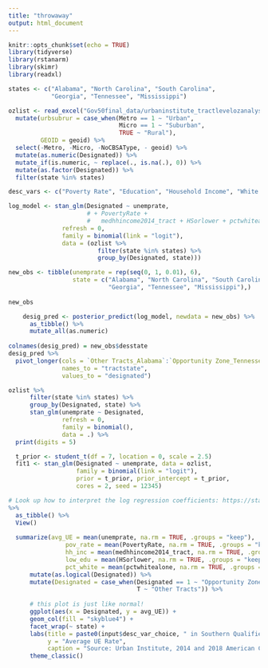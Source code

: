 ```yaml
---
title: "throwaway"
output: html_document
---
```


```r
knitr::opts_chunk$set(echo = TRUE)
library(tidyverse)
library(rstanarm)
library(skimr)
library(readxl)
```

```r
states <- c("Alabama", "North Carolina", "South Carolina",
            "Georgia", "Tennessee", "Mississippi")

ozlist <- read_excel("Gov50final_data/urbaninstitute_tractlevelozanalysis_update1242018.xlsx") %>% 
  mutate(urbsubrur = case_when(Metro == 1 ~ "Urban",
                               Micro == 1 ~ "Suburban",
                               TRUE ~ "Rural"),
         GEOID = geoid) %>% 
  select(-Metro, -Micro, -NoCBSAType, - geoid) %>% 
  mutate(as.numeric(Designated)) %>% 
  mutate_if(is.numeric, ~ replace(., is.na(.), 0)) %>% 
  mutate(as.factor(Designated)) %>% 
  filter(state %in% states)

desc_vars <- c("Poverty Rate", "Education", "Household Income", "White Population", "Unemployment")
```

```r
log_model <- stan_glm(Designated ~ unemprate,
                      # + PovertyRate +
                      #   medhhincome2014_tract + HSorlower + pctwhitealone,
               refresh = 0,
               family = binomial(link = "logit"),
               data = (ozlist %>%
                         filter(state %in% states) %>%
                         group_by(Designated, state)))

new_obs <- tibble(unemprate = rep(seq(0, 1, 0.01), 6),
                  state = c("Alabama", "North Carolina", "South Carolina",
                            "Georgia", "Tennessee", "Mississippi"),)
    
new_obs

    desig_pred <- posterior_predict(log_model, newdata = new_obs) %>% 
      as_tibble() %>% 
      mutate_all(as.numeric)
    
colnames(desig_pred) = new_obs$desstate
desig_pred %>% 
  pivot_longer(cols = `Other Tracts_Alabama`:`Opportunity Zone_Tennessee`,
               names_to = "tractstate",
               values_to = "designated")
```

```r
ozlist %>%
      filter(state %in% states) %>%
      group_by(Designated, state) %>%
      stan_glm(unemprate ~ Designated,
               refresh = 0,
               family = binomial(),
               data = .) %>% 
  print(digits = 5)

  t_prior <- student_t(df = 7, location = 0, scale = 2.5)
  fit1 <- stan_glm(Designated ~ unemprate, data = ozlist, 
                   family = binomial(link = "logit"), 
                   prior = t_prior, prior_intercept = t_prior,  
                   cores = 2, seed = 12345)

# Look up how to interpret the log regression coefficients: https://stats.idre.ucla.edu/other/mult-pkg/faq/general/faq-how-do-i-interpret-odds-ratios-in-logistic-regression/  
%>% 
  as_tibble() %>% 
  View()
  
  summarize(avg_UE = mean(unemprate, na.rm = TRUE, .groups = "keep"),
                pov_rate = mean(PovertyRate, na.rm = TRUE, .groups = "keep"),
                hh_inc = mean(medhhincome2014_tract, na.rm = TRUE, .groups = "keep"),
                low_edu = mean(HSorlower, na.rm = TRUE, .groups = "keep"),
                pct_white = mean(pctwhitealone, na.rm = TRUE, .groups = "keep")) %>%
      mutate(as.logical(Designated)) %>% 
      mutate(Designated = case_when(Designated == 1 ~ "Opportunity Zone",
                                    T ~ "Other Tracts")) %>% 
      
      # this plot is just like normal!
      ggplot(aes(x = Designated, y = avg_UE)) +
      geom_col(fill = "skyblue4") +
      facet_wrap(~ state) +
      labs(title = paste0(input$desc_var_choice, " in Southern Qualified Opportunity Zones"),
           y = "Average UE Rate",
           caption = "Source: Urban Institute, 2014 and 2018 American Community Surveys") +
      theme_classic()
```

